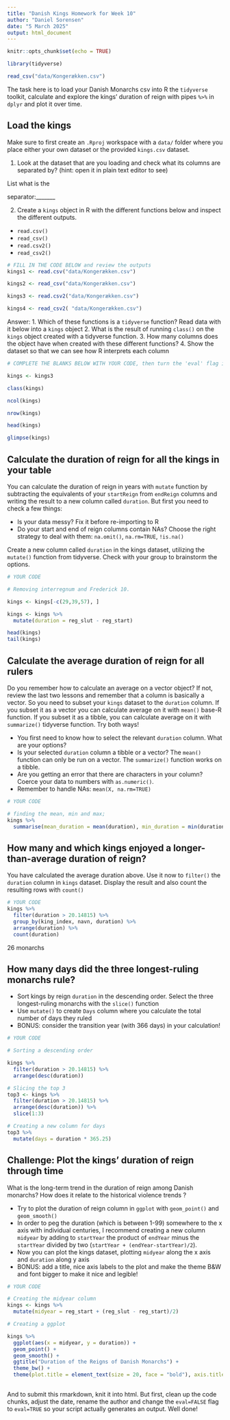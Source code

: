---
title: "Danish Kings Homework for Week 10"
author: "Daniel Sorensen"
date: "5 March 2025"
output: html_document
---

```{r setup, include=FALSE}
knitr::opts_chunk$set(echo = TRUE)
```

```{r library, echo = TRUE}
library(tidyverse)

read_csv("data/Kongerækken.csv")
```

The task here is to load your Danish Monarchs csv into R the `tidyverse` toolkit, calculate and explore the kings' duration of reign with pipes `%>%` in `dplyr` and plot it over time.

## Load the kings

Make sure to first create an `.Rproj` workspace with a `data/` folder where you place either your own dataset or the provided `kings.csv` dataset.

1.  Look at the dataset that are you loading and check what its columns are separated by? (hint: open it in plain text editor to see)

List what is the

separator:\_\_\_\_\_\_\_

2.  Create a `kings` object in R with the different functions below and inspect the different outputs.

-   `read.csv()`
-   `read_csv()`
-   `read.csv2()`
-   `read_csv2()`

```{r eval=TRUE}
# FILL IN THE CODE BELOW and review the outputs
kings1 <- read.csv("data/Kongerækken.csv")

kings2 <- read_csv("data/Kongerækken.csv")

kings3 <- read.csv2("data/Kongerækken.csv")

kings4 <- read_csv2( "data/Kongerækken.csv")
```

Answer: 1. Which of these functions is a `tidyverse` function? Read data with it below into a `kings` object 2. What is the result of running `class()` on the `kings` object created with a tidyverse function. 3. How many columns does the object have when created with these different functions? 4. Show the dataset so that we can see how R interprets each column

```{r eval = TRUE}
# COMPLETE THE BLANKS BELOW WITH YOUR CODE, then turn the 'eval' flag in this chunk to TRUE.

kings <- kings3

class(kings)

ncol(kings)

nrow(kings)

head(kings)

glimpse(kings)

```

## Calculate the duration of reign for all the kings in your table

You can calculate the duration of reign in years with `mutate` function by subtracting the equivalents of your `startReign` from `endReign` columns and writing the result to a new column called `duration`. But first you need to check a few things:

-   Is your data messy? Fix it before re-importing to R
-   Do your start and end of reign columns contain NAs? Choose the right strategy to deal with them: `na.omit()`, `na.rm=TRUE`, `!is.na()`

Create a new column called `duration` in the kings dataset, utilizing the `mutate()` function from tidyverse. Check with your group to brainstorm the options.

```{r}
# YOUR CODE

# Removing interregnum and Frederick 10.

kings <- kings[-c(29,39,57), ]

kings <- kings %>% 
  mutate(duration = reg_slut - reg_start)

head(kings)
tail(kings)
```

## Calculate the average duration of reign for all rulers

Do you remember how to calculate an average on a vector object? If not, review the last two lessons and remember that a column is basically a vector. So you need to subset your `kings` dataset to the `duration` column. If you subset it as a vector you can calculate average on it with `mean()` base-R function. If you subset it as a tibble, you can calculate average on it with `summarize()` tidyverse function. Try both ways!

-   You first need to know how to select the relevant `duration` column. What are your options?
-   Is your selected `duration` column a tibble or a vector? The `mean()` function can only be run on a vector. The `summarize()` function works on a tibble.
-   Are you getting an error that there are characters in your column? Coerce your data to numbers with `as.numeric()`.
-   Remember to handle NAs: `mean(X, na.rm=TRUE)`

```{r}
# YOUR CODE

# finding the mean, min and max;
kings %>% 
  summarise(mean_duration = mean(duration), min_duration = min(duration),max_duration = max(duration))


```

## How many and which kings enjoyed a longer-than-average duration of reign?

You have calculated the average duration above. Use it now to `filter()` the `duration` column in `kings` dataset. Display the result and also count the resulting rows with `count()`

```{r}
# YOUR CODE
kings %>% 
  filter(duration > 20.14815) %>% 
  group_by(king_index, navn, duration) %>% 
  arrange(duration) %>% 
  count(duration)
```

26 monarchs


## How many days did the three longest-ruling monarchs rule?

-   Sort kings by reign `duration` in the descending order. Select the three longest-ruling monarchs with the `slice()` function
-   Use `mutate()` to create `Days` column where you calculate the total number of days they ruled
-   BONUS: consider the transition year (with 366 days) in your calculation!

```{r}
# YOUR CODE

# Sorting a descending order

kings %>% 
  filter(duration > 20.14815) %>% 
  arrange(desc(duration))

# Slicing the top 3
top3 <- kings %>% 
  filter(duration > 20.14815) %>% 
  arrange(desc(duration)) %>% 
  slice(1:3)

# Creating a new column for days
top3 %>% 
  mutate(days = duration * 365.25)


```

## Challenge: Plot the kings' duration of reign through time

What is the long-term trend in the duration of reign among Danish monarchs? How does it relate to the historical violence trends ?

-   Try to plot the duration of reign column in `ggplot` with `geom_point()` and `geom_smooth()`
-   In order to peg the duration (which is between 1-99) somewhere to the x axis with individual centuries, I recommend creating a new column `midyear` by adding to `startYear` the product of `endYear` minus the `startYear` divided by two (`startYear + (endYear-startYear)/2`).
-   Now you can plot the kings dataset, plotting `midyear` along the x axis and `duration` along y axis
-   BONUS: add a title, nice axis labels to the plot and make the theme B&W and font bigger to make it nice and legible!

```{r}
# YOUR CODE

# Creating the midyear column
kings <- kings %>% 
  mutate(midyear = reg_start + (reg_slut - reg_start)/2)

# Creating a ggplot

kings %>% 
  ggplot(aes(x = midyear, y = duration)) +
  geom_point() +
  geom_smooth() +
  ggtitle("Duration of the Reigns of Danish Monarchs") +
  theme_bw() +
  theme(plot.title = element_text(size = 20, face = "bold"), axis.title.x = element_text(size = 16), axis.title.y = element_text(size = 16), axis.text.x = element_text(size = 12), axis.text.y = element_text(size = 12))
  

```

And to submit this rmarkdown, knit it into html. But first, clean up the code chunks, adjust the date, rename the author and change the `eval=FALSE` flag to `eval=TRUE` so your script actually generates an output. Well done!
